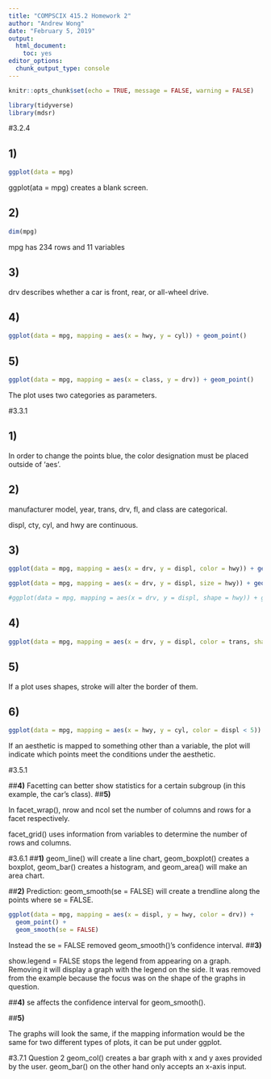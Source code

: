 ```yaml
---
title: "COMPSCIX 415.2 Homework 2"
author: "Andrew Wong"
date: "February 5, 2019"
output: 
  html_document: 
    toc: yes
editor_options: 
  chunk_output_type: console
---
```


```r
knitr::opts_chunk$set(echo = TRUE, message = FALSE, warning = FALSE)
```

```r
library(tidyverse)
library(mdsr)
```

#3.2.4

## **1)**
```r
ggplot(data = mpg)
```

ggplot(ata = mpg) creates a blank screen.

## **2)**
```r
dim(mpg)
```

mpg has 234 rows and 11 variables

## **3)**

drv describes whether a car is front, rear, or all-wheel drive.

## **4)**
```r
ggplot(data = mpg, mapping = aes(x = hwy, y = cyl)) + geom_point()
```

## **5)**
```r
ggplot(data = mpg, mapping = aes(x = class, y = drv)) + geom_point()
```

The plot uses two categories as parameters. 

#3.3.1

## **1)**
In order to change the points blue, the color designation must be placed outside of 'aes'.

## **2)**
manufacturer model, year, trans, drv, fl, and class are categorical.

displ, cty, cyl, and hwy are continuous.

## **3)**
```r
ggplot(data = mpg, mapping = aes(x = drv, y = displ, color = hwy)) + geom_point()

ggplot(data = mpg, mapping = aes(x = drv, y = displ, size = hwy)) + geom_point()

#ggplot(data = mpg, mapping = aes(x = drv, y = displ, shape = hwy)) + geom_point() Results in an error stating "A continuous variable can not be mapped to shape"
```
## **4)**
```r
ggplot(data = mpg, mapping = aes(x = drv, y = displ, color = trans, shape = trans)) + geom_point()
```

## **5)**
If a plot uses shapes, stroke will alter the border of them.

## **6)**
```r
ggplot(data = mpg, mapping = aes(x = hwy, y = cyl, color = displ < 5)) + geom_point()
```

If an aesthetic is mapped to something other than a variable, the plot will indicate which points meet the conditions under the aesthetic.

#3.5.1

##**4)**
Facetting can better show statistics for a certain subgroup (in this example, the car's class). 
##**5)**

In facet_wrap(), nrow and ncol set the number of columns and rows for a facet respectively.

facet_grid() uses information from variables to determine the number of rows and columns.

#3.6.1
##**1)**
geom_line() will create a line chart, geom_boxplot() creates a boxplot, geom_bar() creates a histogram, and geom_area() will make an area chart.

##**2)**
Prediction: geom_smooth(se = FALSE) will create a trendline along the points where se = FALSE.

```r
ggplot(data = mpg, mapping = aes(x = displ, y = hwy, color = drv)) + 
  geom_point() + 
  geom_smooth(se = FALSE)
```

Instead the se = FALSE removed geom_smooth()'s confidence interval.
##**3)**

show.legend = FALSE stops the legend from appearing on a graph. Removing it will display a graph with the legend on the side. It was removed from the example because the focus was on the shape of the graphs in question.

##**4)**
se affects the confidence interval for geom_smooth().

##**5)**

The graphs will look the same, if the mapping information would be the same for two different types of plots, it can be put under ggplot.

#3.7.1 Question 2
geom_col() creates a bar graph with x and y axes provided by the user. geom_bar() on the other hand only accepts an x-axis input.